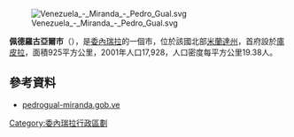 [[Image:Venezuela_-_Miranda_-_Pedro_Gual.svg|right]]

'''佩德羅古亞爾市'''（{{lang-es|Municipio Pedro Gual}}），是[[委內瑞拉|委內瑞拉]]的一個市，位於該國北部[[米蘭達州|米蘭達州]]，首府設於[[庫皮拉_(米蘭達州)|庫皮拉]]，面積925平方公里，2001年人口17,928，人口密度每平方公里19.38人。

==參考資料==
*[http://pedrogual-miranda.gob.ve/ pedrogual-miranda.gob.ve] {{Wayback|url=http://pedrogual-miranda.gob.ve/ |date=20220218171044 }} {{es icon}}

{{Venezuela-geo-stub}}
[[Category:委內瑞拉行政區劃|Category:委內瑞拉行政區劃]]